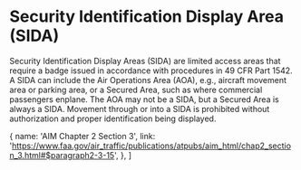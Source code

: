 

# Security Identification Display Area (SIDA)

Security Identification Display Areas (SIDA) are limited access areas that
require a badge issued in accordance with procedures in 49 CFR Part 1542. A SIDA
can include the Air Operations Area (AOA), e.g., aircraft movement area or
parking area, or a Secured Area, such as where commercial passengers enplane.
The AOA may not be a SIDA, but a Secured Area is always a SIDA. Movement through
or into a SIDA is prohibited without authorization and proper identification
being displayed.

  {
    name: 'AIM Chapter 2 Section 3',
    link: 'https://www.faa.gov/air_traffic/publications/atpubs/aim_html/chap2_section_3.html#$paragraph2-3-15',
  },
]
